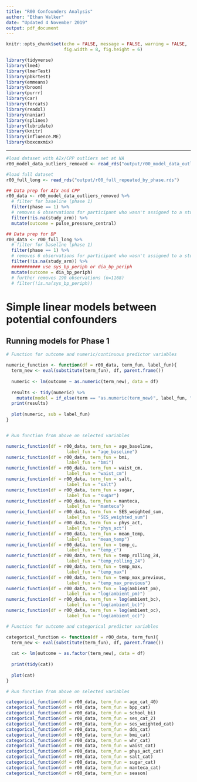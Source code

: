 ```yaml
---
title: "R00 Confounders Analysis"
author: "Ethan Walker"
date: "Updated 4 November 2019"
output: pdf_document
---
```


```r
knitr::opts_chunk$set(echo = FALSE, message = FALSE, warning = FALSE,
                      fig.width = 8, fig.height = 6)
```


```r
library(tidyverse)
library(lme4)
library(lmerTest)
library(pbkrtest)
library(emmeans)
library(broom)
library(purrr)
library(car)
library(forcats)
library(readxl)
library(naniar)
library(splines)
library(lubridate)
library(knitr)
library(influence.ME)
library(boxcoxmix)
```

---

```r
#load dataset with AIx/CPP outliers set at NA
r00_model_data_outliers_removed <- read_rds("output/r00_model_data_outliers_removed.RDS")

#load full dataset
r00_full_long <- read_rds("output/r00_full_repeated_by_phase.rds")
```

```r
## Data prep for AIx and CPP
r00_data <- r00_model_data_outliers_removed %>% 
  # filter for baseline (phase 1)
  filter(phase == 1) %>%
  # removes 6 observations for participant who wasn't assigned to a study arm
  filter(!is.na(study_arm)) %>% 
  mutate(outcome = pulse_pressure_central) 

## Data prep for BP
r00_data <- r00_full_long %>% 
  # filter for baseline (phase 1)
  filter(phase == 1) %>%
  # removes 6 observations for participant who wasn't assigned to a study arm
  filter(!is.na(study_arm)) %>% 
  ########### use sys_bp_periph or dia_bp_periph
  mutate(outcome = dia_bp_periph) 
  # further removes 190 observations (n=1168)
  # filter(!is.na(sys_bp_periph))
```

# Simple linear models between potential confounders
## Running models for Phase 1 

```r
# Function for outcome and numeric/continuous predictor variables

numeric_function <- function(df = r00_data, term_fun, label_fun){
  term_new <- eval(substitute(term_fun), df, parent.frame())
  
  numeric <- lm(outcome ~ as.numeric(term_new), data = df)
  
  results <- tidy(numeric) %>% 
    mutate(model = if_else(term == "as.numeric(term_new)", label_fun, "na"))
  print(results)
  
  plot(numeric, sub = label_fun)
}


# Run function from above on selected variables

numeric_function(df = r00_data, term_fun = age_baseline,
                       label_fun = "age_baseline")
numeric_function(df = r00_data, term_fun = bmi,
                       label_fun = "bmi")
numeric_function(df = r00_data, term_fun = waist_cm,
                       label_fun = "waist_cm")
numeric_function(df = r00_data, term_fun = salt,
                       label_fun = "salt")
numeric_function(df = r00_data, term_fun = sugar,
                       label_fun = "sugar")
numeric_function(df = r00_data, term_fun = manteca,
                       label_fun = "manteca")
numeric_function(df = r00_data, term_fun = SES_weighted_sum,
                       label_fun = "SES_weighted_sum")
numeric_function(df = r00_data, term_fun = phys_act,
                       label_fun = "phys_act")
numeric_function(df = r00_data, term_fun = mean_temp,
                       label_fun = "mean_temp")
numeric_function(df = r00_data, term_fun = temp_c,
                       label_fun = "temp_c")
numeric_function(df = r00_data, term_fun = temp_rolling_24,
                       label_fun = "temp_rolling_24")
numeric_function(df = r00_data, term_fun = temp_max,
                       label_fun = "temp_max")
numeric_function(df = r00_data, term_fun = temp_max_previous,
                       label_fun = "temp_max_previous")
numeric_function(df = r00_data, term_fun = log(ambient_pm),
                       label_fun = "log(ambient_pm)")
numeric_function(df = r00_data, term_fun = log(ambient_bc),
                       label_fun = "log(ambient_bc)")
numeric_function(df = r00_data, term_fun = log(ambient_oc),
                       label_fun = "log(ambient_oc)")
```

```r
# Function for outcome and categorical predictor variables

categorical_function <- function(df = r00_data, term_fun){
  term_new <- eval(substitute(term_fun), df, parent.frame())
  
  cat <- lm(outcome ~ as.factor(term_new), data = df)
  
  print(tidy(cat))
  
  plot(cat)
}

# Run function from above on selected variables

categorical_function(df = r00_data, term_fun = age_cat_40)
categorical_function(df = r00_data, term_fun = bpp_cat)
categorical_function(df = r00_data, term_fun = school_bi)
categorical_function(df = r00_data, term_fun = ses_cat_2)
categorical_function(df = r00_data, term_fun = ses_weighted_cat)
categorical_function(df = r00_data, term_fun = dds_cat)
categorical_function(df = r00_data, term_fun = bmi_cat)
categorical_function(df = r00_data, term_fun = whr_cat)
categorical_function(df = r00_data, term_fun = waist_cat)
categorical_function(df = r00_data, term_fun = phys_act_cat)
categorical_function(df = r00_data, term_fun = salt_cat)
categorical_function(df = r00_data, term_fun = sugar_cat)
categorical_function(df = r00_data, term_fun = manteca_cat)
categorical_function(df = r00_data, term_fun = season)
```
